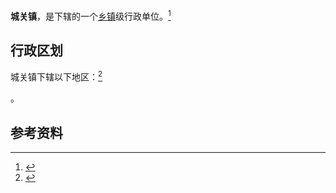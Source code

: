 {{中国乡级行政区|41/01/83/100/000}}

'''城关镇'''，是{{PRC admin/fullname|41/01/83/100/000|3}}下辖的一个[[乡镇|乡镇]]级行政单位。<ref>{{PRC admin/ref sgc|{{PRC admin/parent|41/01/83/100/000}}}}</ref>

== 行政区划 ==

城关镇下辖以下地区：<ref>{{PRC admin/ref sgc|41/01/83/100/000}}</ref>

{{PRC admin/children|41/01/83/100/000}}。

== 参考资料 ==

{{reflist}}

{{行政区划小作品}}
{{PRC admin/navcat|41/01/83/100/000}}